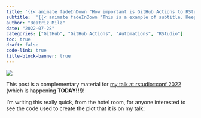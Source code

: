 ```yaml
---
title: '{{< animate fadeInDown "How important is GitHub Actions to RStudio/Posit?"delay=.6s >}}'
subtitle:  '{{< animate fadeInDown "This is a example of subtitle. Keep going and youll be fine. Code for a plot in my talk at rstudio::conf 2022!"delay=.6s >}}'
author: "Beatriz Milz"
date: "2022-07-28"
categories: ["GitHub", "GitHub Actions", "Automations", "RStudio"]
toc: true
draft: false
code-link: true
title-block-banner: true
---
```



![](images/appleintel.png){fig-align="center"}

This post is a complementary material for [my talk at rstudio::conf 2022](https://beamilz.com/talks/en/2022-rstudio-conf/) (which is happening **TODAY!!!**)!

I'm writing this really quick, from the hotel room, for anyone interested to see the code used to create the plot that it is on my talk:



